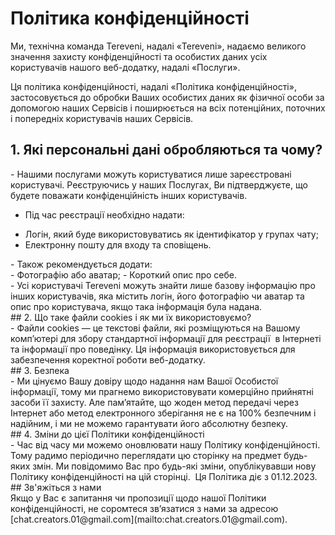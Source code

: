 # Політика конфіденційності

Ми, технічна команда Tereveni, надалі «Tereveni», надаємо великого значення захисту конфіденційності та особистих даних усіх користувачів нашого веб-додатку, надалі «Послуги».

Ця політика конфіденційності, надалі «Політика конфіденційності», застосовується до обробки Ваших особистих даних як фізичної особи за допомогою наших Сервісів і поширюється на всіх потенційних, поточних і попередніх користувачів наших Сервісів.

## 1. Які персональні дані обробляються та чому?
  <div className="*:list-none">
  - Нашими послугами можуть користуватися лише зареєстровані користувачі. Реєструючись у наших Послугах, Ви підтверджуєте, що будете поважати конфіденційність інших користувачів.

  - Під час реєстрації необхідно надати:
  </div>
  <div className="ml-3">
  
   - Логін, який буде використовуватись як ідентифікатор у групах чату;
   - Електронну пошту для входу та сповіщень.
  </div>
  <div className="*:list-none">
  - Також рекомендується додати:
  </div>
    <div className="ml-3">
      - Фотографію або аватар;
      - Короткий опис про себе.
    </div>
  <div className="*:list-none">
  - Усі користувачі Tereveni можуть знайти лише базову інформацію про інших користувачів, яка містить логін, його фотографію чи аватар та опис про користувача, якщо така інформація була надана.
  </div>
## 2. Що таке файли cookies і як ми їх використовуємо?
  <div className="*:list-none">
  - Файли cookies — це текстові файли, які розміщуються на Вашому комп’ютері для збору стандартної інформації для реєстрації  в Інтернеті та інформації про поведінку. Ця інформація використовується для забезпечення коректної роботи веб-додатку.
  </div>
## 3. Безпека
  <div className="*:list-none">
  - Ми цінуємо Вашу довіру щодо надання нам Вашої Особистої інформації, тому ми прагнемо використовувати комерційно прийнятні засоби її захисту. Але пам’ятайте, що жоден метод передачі через Інтернет або метод електронного зберігання не є на 100% безпечним і надійним, і ми не можемо гарантувати його абсолютну безпеку.
  </div>
## 4. Зміни до цієї Політики конфіденційності
  <div className="*:list-none">
  - Час від часу ми можемо оновлювати нашу Політику конфіденційності. Тому радимо періодично переглядати цю сторінку на предмет будь-яких змін. Ми повідомимо Вас про будь-які зміни, опублікувавши нову Політику конфіденційності на цій сторінці.  Ця Політика діє з 01.12.2023.
  </div>
## Зв'яжіться з нами
<div className="-mt-3">
  Якщо у Вас є запитання чи пропозиції щодо нашої Політики конфіденційності, не соромтеся зв’язатися з нами за адресою [chat.creators.01@gmail.com](mailto:chat.creators.01@gmail.com).
</div>